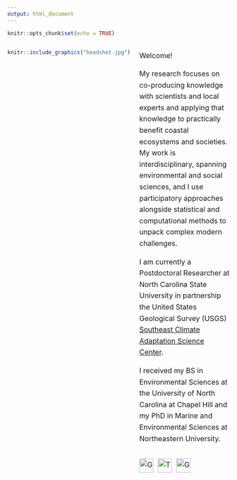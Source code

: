 ```yaml
---
output: html_document
---
```


```r
knitr::opts_chunk$set(echo = TRUE)
```

<div style="display: flex;">

<div style="width: 1000px;">

```r
knitr::include_graphics("headshot.jpg")
```

<style>
  .figure img {

    border-radius: 50%; /* Crops the image into a circle */
    display: block;
    margin: 0 auto; /* Centers the image */
  }
  .caption {
    text-align: center; /* Centers the caption */
    font-size: 18px; /* Set the font size of the caption */
  }
</style>

</div>

<div style="padding-left: 20px; font-size: 16px; line-height: 1.6;">

Welcome!

My research focuses on co-producing knowledge with scientists and local experts and applying that knowledge to practically benefit coastal ecosystems and societies. My work is interdisciplinary, spanning environmental and social sciences, and I use participatory approaches alongside statistical and computational methods to unpack complex modern challenges.

I am currently a Postdoctoral Researcher at North Carolina State University in partnership the United States Geological Survey (USGS) [Southeast Climate Adaptation Science Center](https://secasc.ncsu.edu/).

I received my BS in Environmental Sciences at the University of North Carolina at Chapel Hill and my PhD in Marine and Environmental Sciences at Northeastern University.

<div style="display: flex; align-items: center; gap: 10px;">
  <a href="https://scholar.google.com/citations?user=YOUR_PROFILE_ID" target="_blank">
    <img src="google-scholar.png" alt="Google Scholar" width="32">
  </a>

  <a href="https://twitter.com/YOUR_TWITTER_HANDLE" target="_blank">
    <img src="twitter.png" alt="Twitter" width="32">
  </a>

  <a href="https://github.com/YOUR_GITHUB_USERNAME" target="_blank">
    <img src="github.png" alt="GitHub" width="32">
  </a>
</div>

</div>

</div>






